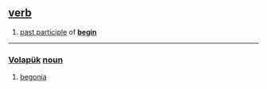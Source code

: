 == [[verb]] ==

# [[past participle]] of '''[[begin]]'''

----
=== [[Volapük]]  [[noun]] === 
# [[begonia]]